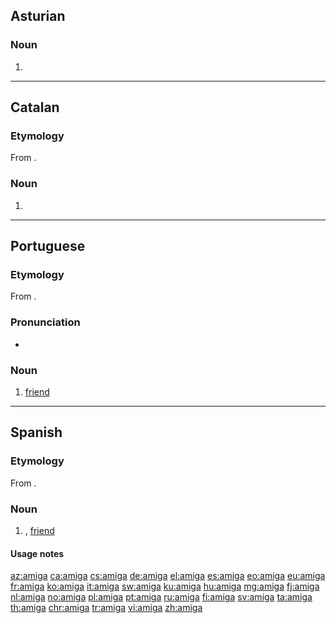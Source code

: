 {{also|Amiga}}
==Asturian==

===Noun===
{{ast-noun|f|amigues}}

# {{feminine of|amigu|lang=ast}}

----

==Catalan==

===Etymology===
From {{etyl|la|ca}} {{term/t|la|amīca}}.

===Noun===
{{ca-noun|f}}

# {{feminine of|amic|lang=ca}}

----

==Portuguese==

===Etymology===
From {{etyl|la|pt}} {{term/t|la|amīca}}.

===Pronunciation===
* {{a|PT}} {{IPA|/ɐˈmiɣɐ/|lang=pt}}

===Noun===
{{pt-noun|f|m=amigo}}

# [[friend]]

----

==Spanish==

===Etymology===
From {{etyl|la|es}} {{term/t|la|amīca}}.

===Noun===
{{es-noun|f|m=amigo}}

# {{feminine of|amigo|lang=es}}, [[friend]]

====Usage notes====
{{es-note-noun-mf|amigo}}

[[az:amiga]]
[[ca:amiga]]
[[cs:amiga]]
[[de:amiga]]
[[el:amiga]]
[[es:amiga]]
[[eo:amiga]]
[[eu:amiga]]
[[fr:amiga]]
[[ko:amiga]]
[[it:amiga]]
[[sw:amiga]]
[[ku:amiga]]
[[hu:amiga]]
[[mg:amiga]]
[[fj:amiga]]
[[nl:amiga]]
[[no:amiga]]
[[pl:amiga]]
[[pt:amiga]]
[[ru:amiga]]
[[fi:amiga]]
[[sv:amiga]]
[[ta:amiga]]
[[th:amiga]]
[[chr:amiga]]
[[tr:amiga]]
[[vi:amiga]]
[[zh:amiga]]